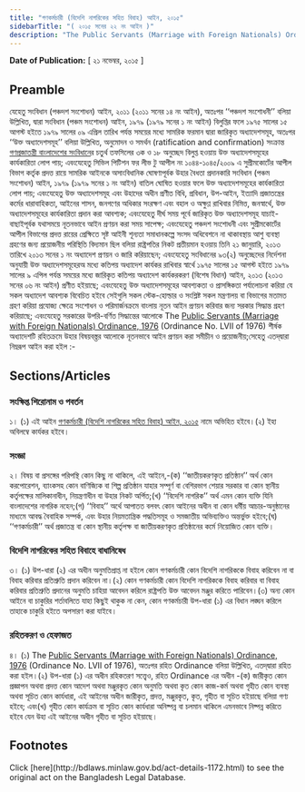 ```yaml
---
title: "গণকর্মচারী (বিদেশি নাগরিকের সহিত বিবাহ) আইন, ২০১৫"
sidebarTitle: "( ২০১৫ সনের ২২ নং আইন )"
description: "The Public Servants (Marriage with Foreign Nationals) Ordinance, 1976 রহিতক্রমে উহা পুনঃ প্রণয়নের উদ্দেশ্যে প্রণীত আইন"
---
```


**Date of Publication:** [ ২১ নভেম্বর, ২০১৫ ]

## Preamble

যেহেতু সংবিধান (পঞ্চদশ সংশোধন) আইন, ২০১১ (২০১১ সনের ১৪ নং আইন), অতঃপর ‘‘পঞ্চদশ সংশোধনী’’ বলিয়া উল্লিখিত, দ্বারা সংবিধান (পঞ্চম সংশোধন) আইন, ১৯৭৯ (১৯৭৯ সনের ১ নং আইন) বিলুপ্তির ফলে ১৯৭৫ সালের ১৫ আগস্ট হইতে ১৯৭৯ সালের ০৯ এপ্রিল তারিখ পর্যন্ত সময়ের মধ্যে সামরিক ফরমান দ্বারা জারিকৃত অধ্যাদেশসমূহ, অতঃপর ‘‘উক্ত অধ্যাদেশসমূহ’’ বলিয়া উল্লিখিত, অনুমোদন ও সমর্থন (ratification and confirmation) সংক্রান্ত [গণপ্রজাতন্ত্রী বাংলাদেশের সংবিধান](/act-957.html "গণপ্রজাতন্ত্রী বাংলাদেশের সংবিধান")ের চতুর্থ তফসিলের ৩ক ও ১৮ অনুচ্ছেদ বিলুপ্ত হওয়ায় উক্ত অধ্যাদেশসমূহের কার্যকারিতা লোপ পায়; এবংযেহেতু সিভিল পিটিশন ফর লীভ টু আপীল নং ১০৪৪-১০৪৫/২০০৯ এ সুপ্রীমকোর্টের আপীল বিভাগ কর্তৃক প্রদত্ত রায়ে সামরিক আইনকে অসাংবিধানিক ঘোষণাপূর্বক উহার বৈধতা প্রদানকারি সংবিধান (পঞ্চম সংশোধন) আইন, ১৯৭৯ (১৯৭৯ সনের ১ নং আইন) বাতিল ঘোষিত হওয়ার ফলে উক্ত অধ্যাদেশসমূহের কার্যকারিতা লোপ পায়; এবংযেহেতু উক্ত অধ্যাদেশসমূহ এবং উহাদের অধীন প্রণীত বিধি, প্রবিধান, উপ-আইন, ইত্যাদি প্রজাতন্ত্রের কর্মের ধারাবাহিকতা, আইনের শাসন, জনগণের অধিকার সংরক্ষণ এবং বহাল ও অক্ষুণ্ণ রাখিবার নিমিত্ত, জনস্বার্থে, উক্ত অধ্যাদেশসমূহের কার্যকারিতা প্রদান করা আবশ্যক; এবংযেহেতু দীর্ঘ সময় পূর্বে জারিকৃত উক্ত অধ্যাদেশসমূহ যাচাই-বাছাইপূর্বক যথাসময়ে নূতনভাবে আইন প্রণয়ন করা সময় সাপেক্ষ; এবংযেহেতু পঞ্চদশ সংশোধনী এবং সুপ্রীমকোর্টের আপীল বিভাগের প্রদত্ত রায়ের প্রেক্ষিতে সৃষ্ট আইনী শূন্যতা সমাধানকল্পে সংসদ অধিবেশনে না থাকাবস্থায় আশু ব্যবস্থা গ্রহণের জন্য প্রয়োজনীয় পরিস্থিতি বিদ্যমান ছিল বলিয়া রাষ্ট্রপতির নিকট প্রতীয়মান হওয়ায় তিনি ২১ জানুয়ারি, ২০১৩ তারিখে ২০১৩ সনের ১ নং অধ্যাদেশ প্রণয়ন ও জারি করিয়াছেন; এবংযেহেতু সংবিধানের ৯৩(২) অনুচ্ছেদের নির্দেশনা অনুযায়ী উক্ত অধ্যাদেশসমূহেরঅ মধ্যে কতিপয় অধ্যাদেশ কার্যকর রাখিবার স্বার্থে ১৯৭৫ সালের ১৫ আগস্ট হইতে ১৯৭৯ সালের ৯ এপিল পর্যন্ত সময়ের মধ্যে জারিকৃত কতিপয় অধ্যাদেশ কার্যকরকরণ (বিশেষ বিধান) আইন, ২০১৩ (২০১৩ সনের ০৬ নং আইন) প্রণীত হইয়াছে; এবংযেহেতু উক্ত অধ্যাদেশসমূহের আবশ্যকতা ও প্রাসঙ্গিকতা পর্যালোচনা করিয়া যে সকল অধ্যাদেশ আবশ্যক বিবেচিত হইবে সেইগুলি সকল স্টেক-হোল্ডার ও সংশ্লিষ্ট সকল মন্ত্রণালয় বা বিভাগের মতামত গ্রহণ করিয়া প্রযোজ্য ক্ষেত্রে সংশোধন ও পরিমার্জনক্রমে বাংলায় নূতন আইন প্রণয়ন করিবার জন্য সরকার সিদ্ধান্ত গ্রহণ করিয়াছে; এবংযেহেতু সরকারের উপরি-বর্ণিত সিদ্ধান্তের আলোকে The [Public Servants (Marriage with Foreign Nationals) Ordinance, 1976](/laws/volume-20/act-529 "Public Servants (Marriage with Foreign Nationals) Ordinance, 1976") (Ordinance No. LVII of 1976) শীর্ষক অধ্যাদেশটি রহিতক্রমে উহার বিষয়বস্ত্তর আলোকে নূতনভাবে আইন প্রণয়ন করা সমীচীন ও প্রয়োজনীয়;সেহেতু এতদ্‌দ্বারা নিম্নরূপ আইন করা হইল :-

## Sections/Articles

### সংক্ষিপ্ত শিরোনাম ও পবর্তন

১। (১) এই আইন [গণকর্মচারী (বিদেশি নাগরিকের সহিত বিবাহ) আইন, ২০১৫](/laws/volume-45/act-1172 "গণকর্মচারী (বিদেশি নাগরিকের সহিত বিবাহ) আইন, ২০১৫") নামে অভিহিত হইবে।(২) ইহা অবিলম্বে কার্যকর হইবে।

### সংজ্ঞা

২। বিষয় বা প্রসঙ্গের পরিপন্থি কোন কিছু না থাকিলে, এই আইনে,-(ক) ‘‘জাতীয়করণকৃত প্রতিষ্ঠান’’ অর্থ কোন করপোরেশন, ব্যাংকসহ কোন বাণিজ্যিক বা শিল্প প্রতিষ্ঠান যাহার সম্পূর্ণ বা বেশিরভাগ শেয়ার সরকার বা কোন স্থানীয় কর্তৃপক্ষের মালিকানাধীন, নিয়ন্ত্রণাধীন বা উহার নিকট অর্পিত;(খ) ‘‘বিদেশি নাগরিক’’ অর্থ এমন কোন ব্যক্তি যিনি বাংলাদেশের নাগরিক নহেন;(গ) ‘‘বিবাহ’’ অর্থে আপাতত বলবৎ কোন আইনের অধীন বা কোন ধর্মীয় আচার-অনুষ্ঠানের মাধ্যমে আবদ্ধ বৈবাহিক সম্পর্ক, এবং উহার নিয়মতান্ত্রিক পদ্ধতিসমূহ ও সমজাতীয় অভিব্যক্তিও অন্তর্ভুক্ত হইবে;(ঘ) ‘‘গণকর্মচারী’’ অর্থ প্রজাতন্ত্র বা কোন স্থানীয় কর্তৃপক্ষ বা জাতীয়করণকৃত প্রতিষ্ঠানের কর্মে নিয়োজিত কোন ব্যক্তি।

### বিদেশি নাগরিকের সহিত বিবাহে বাধানিষেধ

৩। (১) উপ-ধারা (২) এর অধীন অনুমতিপ্রাপ্ত না হইলে কোন গণকর্মচারী কোন বিদেশি নাগরিককে বিবাহ করিবেন না বা বিবাহ করিবার প্রতিশ্রুতি প্রদান করিবেন না।(২) কোন গণকর্মচারী কোন বিদেশি নাগরিককে বিবাহ করিবার বা বিবাহ করিবার প্রতিশ্রুতি প্রদানের অনুমতি চাহিয়া আবেদন করিলে রাষ্ট্রপতি উক্ত আবেদন মঞ্জুর করিতে পারিবেন।(৩) অন্য কোন আইনে বা চাকুরির শর্তাবলিতে যাহা কিছুই থাকুক না কেন, কোন গণকর্মচারী উপ-ধারা (১) এর বিধান লঙ্ঘন করিলে তাহাকে চাকুরি হইতে অপসারণ করা যাইবে।

### রহিতকরণ ও হেফাজত

৪। (১) The [Public Servants (Marriage with Foreign Nationals) Ordinance, 1976](/laws/volume-20/act-529 "Public Servants (Marriage with Foreign Nationals) Ordinance, 1976") (Ordinance No. LVII of 1976), অতঃপর রহিত Ordinance বলিয়া উল্লিখিত, এতদ্‌দ্বারা রহিত করা হইল।(২) উপ-ধারা (১) এর অধীন রহিকতরণ সত্ত্বেও, রহিত Ordinance এর অধীন -(ক) জারীকৃত কোন প্রজ্ঞাপন অথবা প্রদত্ত কোন আদেশ অথবা মঞ্জুরকৃত কোন অনুমতি অথবা কৃত কোন কাজ-কর্ম অথবা গৃহীত কোন ব্যবস্থা অথবা সূচিত কোন কার্যধারা, এই আইনের অধীন জারীকৃত, প্রদত্ত, মঞ্জুরকৃত, কৃত, গৃহীত বা সূচিত হইয়াছে বলিয়া গণ্য হইবে; এবং(খ) গৃহীত কোন কার্যক্রম বা সূচিত কোন কার্যধারা অনিষ্পন্ন বা চলমান থাকিলে এমনভাবে নিষ্পন্ন করিতে হইবে যেন উহা এই আইনের অধীন গৃহীত বা সূচিত হইয়াছে।

## Footnotes

<Note>
  Click [here](http://bdlaws.minlaw.gov.bd/act-details-1172.html) to see the original act on the Bangladesh Legal Database.
</Note>
